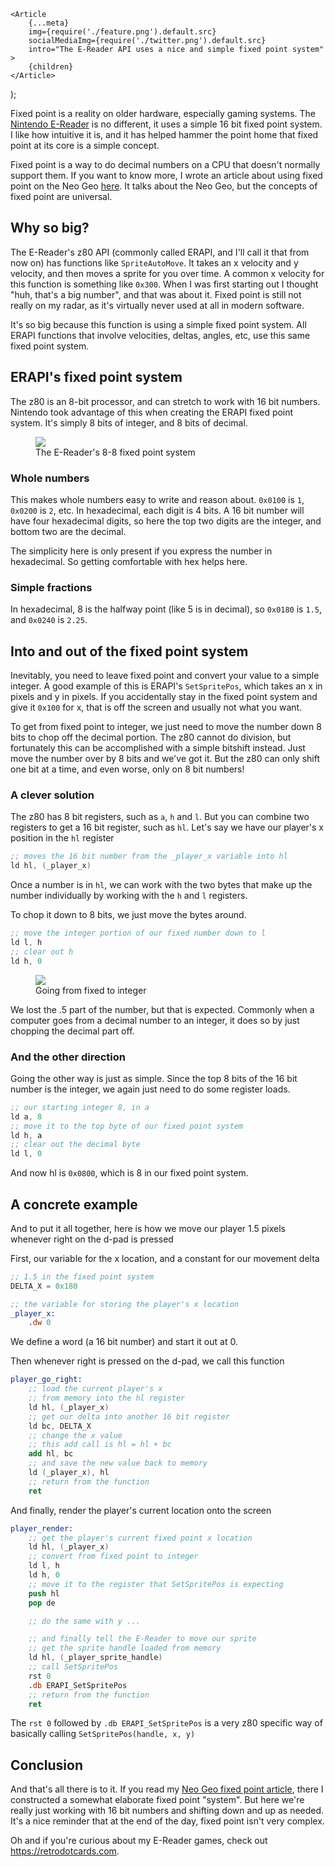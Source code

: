 
	<Article
		{...meta}
		img={require('./feature.png').default.src}
		socialMediaImg={require('./twitter.png').default.src}
		intro="The E-Reader API uses a nice and simple fixed point system"
	>
		{children}
	</Article>
);

Fixed point is a reality on older hardware, especially gaming systems. The [Nintendo E-Reader](https://en.wikipedia.org/wiki/Nintendo_e-Reader) is no different, it uses a simple 16 bit fixed point system. I like how intuitive it is, and it has helped hammer the point home that fixed point at its core is a simple concept.

<wisdom>
	Fixed point is a way to do decimal numbers on a CPU that doesn't normally
	support them. If you want to know more, I wrote an article about using fixed
	point on the Neo Geo <a href="/blog/neo-geo-dev-fixed-point/">here</a>. It
	talks about the Neo Geo, but the concepts of fixed point are universal.
</wisdom>

## Why so big?

The E-Reader's z80 API (commonly called ERAPI, and I'll call it that from now on) has functions like `SpriteAutoMove`. It takes an x velocity and y velocity, and then moves a sprite for you over time. A common x velocity for this function is something like `0x300`. When I was first starting out I thought "huh, that's a big number", and that was about it. Fixed point is still not really on my radar, as it's virtually never used at all in modern software.

It's so big because this function is using a simple fixed point system. All ERAPI functions that involve velocities, deltas, angles, etc, use this same fixed point system.

## ERAPI's fixed point system

The z80 is an 8-bit processor, and can stretch to work with 16 bit numbers. Nintendo took advantage of this when creating the ERAPI fixed point system. It's simply 8 bits of integer, and 8 bits of decimal.

<figure>
	<img src={require('./fixedPointDiagram.svg').default.src} />
	<figcaption>The E-Reader's 8-8 fixed point system</figcaption>
</figure>

### Whole numbers

This makes whole numbers easy to write and reason about. `0x0100` is `1`, `0x0200` is `2`, etc. In hexadecimal, each digit is 4 bits. A 16 bit number will have four hexadecimal digits, so here the top two digits are the integer, and bottom two are the decimal.

The simplicity here is only present if you express the number in hexadecimal. So getting comfortable with hex helps here.

### Simple fractions

In hexadecimal, 8 is the halfway point (like 5 is in decimal), so `0x0180` is `1.5`, and `0x0240` is `2.25`.

## Into and out of the fixed point system

Inevitably, you need to leave fixed point and convert your value to a simple integer. A good example of this is ERAPI's `SetSpritePos`, which takes an x in pixels and y in pixels. If you accidentally stay in the fixed point system and give it `0x100` for x, that is off the screen and usually not what you want.

To get from fixed point to integer, we just need to move the number down 8 bits to chop off the decimal portion. The z80 cannot do division, but fortunately this can be accomplished with a simple bitshift instead. Just move the number over by 8 bits and we've got it. But the z80 can only shift one bit at a time, and even worse, only on 8 bit numbers!

### A clever solution

The z80 has 8 bit registers, such as `a`, `h` and `l`. But you can combine two registers to get a 16 bit register, such as `hl`. Let's say we have our player's x position in the `hl` register

```nasm
;; moves the 16 bit number from the _player_x variable into hl
ld hl, (_player_x)
```

Once a number is in `hl`, we can work with the two bytes that make up the number individually by working with the `h` and `l` registers.

To chop it down to 8 bits, we just move the bytes around.

```nasm
;; move the integer portion of our fixed number down to l
ld l, h
;; clear out h
ld h, 0
```

<figure>
	<img src={require('./fixedToIntegerDiagram.svg').default.src} />
	<figcaption>Going from fixed to integer</figcaption>
</figure>

<wisdom>
	We lost the .5 part of the number, but that is expected. Commonly when a
	computer goes from a decimal number to an integer, it does so by just chopping
	the decimal part off.
</wisdom>

### And the other direction

Going the other way is just as simple. Since the top 8 bits of the 16 bit number is the integer, we again just need to do some register loads.

```nasm
;; our starting integer 8, in a
ld a, 8
;; move it to the top byte of our fixed point system
ld h, a
;; clear out the decimal byte
ld l, 0
```

And now hl is `0x0800`, which is 8 in our fixed point system.

## A concrete example

And to put it all together, here is how we move our player 1.5 pixels whenever right on the d-pad is pressed

First, our variable for the x location, and a constant for our movement delta

```nasm
;; 1.5 in the fixed point system
DELTA_X = 0x180

;; the variable for storing the player's x location
_player_x:
	.dw 0
```

We define a word (a 16 bit number) and start it out at 0.

Then whenever right is pressed on the d-pad, we call this function

```nasm
player_go_right:
	;; load the current player's x
	;; from memory into the hl register
	ld hl, (_player_x)
	;; get our delta into another 16 bit register
	ld bc, DELTA_X
	;; change the x value
	;; this add call is hl = hl + bc
	add hl, bc
	;; and save the new value back to memory
	ld (_player_x), hl
	;; return from the function
	ret
```

And finally, render the player's current location onto the screen

```nasm
player_render:
	;; get the player's current fixed point x location
	ld hl, (_player_x)
	;; convert from fixed point to integer
	ld l, h
	ld h, 0
	;; move it to the register that SetSpritePos is expecting
	push hl
	pop de

	;; do the same with y ...

	;; and finally tell the E-Reader to move our sprite
	;; get the sprite handle loaded from memory
	ld hl, (_player_sprite_handle)
	;; call SetSpritePos
	rst 0
	.db ERAPI_SetSpritePos
	;; return from the function
	ret
```

The `rst 0` followed by `.db ERAPI_SetSpritePos` is a very z80 specific way of basically calling `SetSpritePos(handle, x, y)`

## Conclusion

And that's all there is to it. If you read my [Neo Geo fixed point article](/blog/neo-geo-dev-fixed-point/), there I constructed a somewhat elaborate fixed point "system". But here we're really just working with 16 bit numbers and shifting down and up as needed. It's a nice reminder that at the end of the day, fixed point isn't very complex.

Oh and if you're curious about my E-Reader games, check out https://retrodotcards.com.

